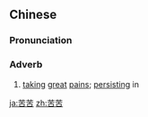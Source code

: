 ==Chinese==
{{zh-forms}}

===Pronunciation===
{{zh-pron
|m=kǔkǔ
|h=pfs=fú-fú/khú-khú
|cat=adv
}}

===Adverb===
{{zh-adv}}

# [[taking]] [[great]] [[pains]]; [[persisting]] in

[[ja:苦苦]]
[[zh:苦苦]]